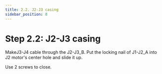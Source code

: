 ```yaml
---
title: 2.2. J2-J3 casing
sidebar_position: 8
---
```



# Step 2.2: J2-J3 casing

MakeJ3-J4 cable through the J2-J3_B. Put the locking nail of J1-J2_A into J2 motor's center hole and slide it up.

<BlockImage src="hardware/electronics-guide/j2-j3-process1.png" alt="Attaching J2-J3 casing 1" width="80%" />

Use 2 screws to close.

<BlockImage src="hardware/electronics-guide/j2-j3-process2.png" alt="Attaching J2-J3 casing 2" width="80%" />
